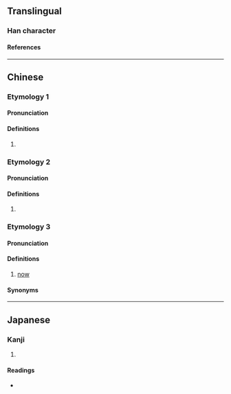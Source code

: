 {{character info}}
==Translingual==

===Han character===
{{Han char|rn=9|rad=人|as=04|sn=6|four=28227|canj=OOIN|ids=⿰亻今}}

====References====
{{Han ref|kx=0094.090|dkj=00401|dj=0200.010|hdz=10124.110|uh=4EF1}}

----

==Chinese==

===Etymology 1===
{{zh-forms|alt=禁,僸}}

====Pronunciation====
{{zh-pron
|m=qín,qián
|c=kim4
|mc=
|oc=
|ma=
|cat=n
}}

====Definitions====
{{zh-hanzi}}

# {{n-g|A kind of [[ancient]] [[music]] of northern [[Chinese]] [[ethnic]] [[minorities]].}}

===Etymology 2===
{{zh-forms}}

====Pronunciation====
{{zh-pron
|m=jīng
|c=ging1
|cat=a
}}

====Definitions====
{{zh-hanzi}}

# {{zh-alt-form|矜}}

===Etymology 3===
{{zh-forms}}
{{rfe|zh|related to Min Nan 今 taⁿ?}}

====Pronunciation====
{{zh-pron
|md=dāng
|cat=adv
}}

====Definitions====
{{zh-hanzi}}

# {{lb|zh|Min Dong}} [[now]]

====Synonyms====
{{zh-dial|現在}}

----

==Japanese==

===Kanji===
{{ja-kanji|grade=|rs=人04}}

# {{rfdef|ja|sort=人04}}

====Readings====
* {{ja-readings|on=[[けん]] (ken), [[げん]] (gen), [[きょう]] (kyō), [[きん]] (kin), [[ごん]] (gon)|kun=[[ほこる]] (hokoru), [[つつしむ]] (tsutsushimu)}}